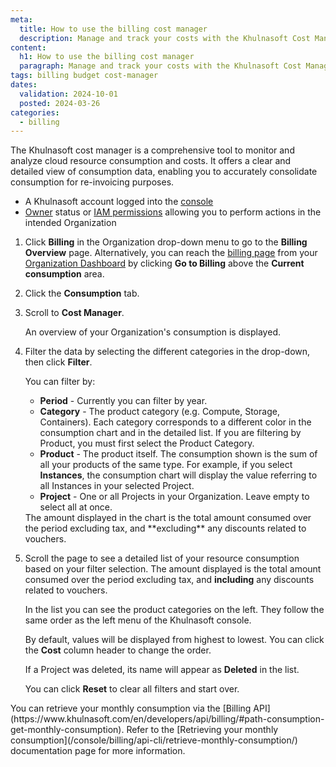 ```yaml
---
meta:
  title: How to use the billing cost manager
  description: Manage and track your costs with the Khulnasoft Cost Manager.
content:
  h1: How to use the billing cost manager
  paragraph: Manage and track your costs with the Khulnasoft Cost Manager.
tags: billing budget cost-manager
dates:
  validation: 2024-10-01
  posted: 2024-03-26
categories:
  - billing
---
```


The Khulnasoft cost manager is a comprehensive tool to monitor and analyze cloud resource consumption and costs. It offers a clear and detailed view of consumption data, enabling you to accurately consolidate consumption for re-invoicing purposes.

<Macro id="requirements" />

- A Khulnasoft account logged into the [console](https://console.khulnasoft.com)
- [Owner](/identity-and-access-management/iam/concepts/#owner) status or [IAM permissions](/identity-and-access-management/iam/concepts/#permission) allowing you to perform actions in the intended Organization


1. Click **Billing** in the Organization drop-down menu to go to the **Billing Overview** page.
    <Message type="tip">
      Alternatively, you can reach the [billing page](https://console.khulnasoft.com/billing/overview) from your [Organization Dashboard](https://console.khulnasoft.com/organization) by clicking **Go to Billing** above the **Current consumption** area.
    </Message>
2. Click the **Consumption** tab.
3. Scroll to **Cost Manager**.

    An overview of your Organization's consumption is displayed.

4. Filter the data by selecting the different categories in the drop-down, then click **Filter**.

    You can filter by:
      - **Period** - Currently you can filter by year.
      - **Category** - The product category (e.g. Compute, Storage, Containers). Each category corresponds to a different color in the consumption chart and in the detailed list.
          <Message type="note">
            If you are filtering by Product, you must first select the Product Category.
          </Message>
      - **Product** - The product itself. The consumption shown is the sum of all your products of the same type. For example, if you select **Instances**, the consumption chart will display the value referring to all Instances in your selected Project.
      - **Project** - One or all Projects in your Organization. Leave empty to select all at once.

      <Message type="important">
        The amount displayed in the chart is the total amount consumed over the period excluding tax, and **excluding** any discounts related to vouchers.
      </Message>

      <Lightbox src="khulnasoft-billing-consumption-chart.webp" alt="picture of a chart showing the 2023 consumption of products in the 'managed databases' category in the Khulnasoft console."/>

5. Scroll the page to see a detailed list of your resource consumption based on your filter selection.
      <Message type="important">
        The amount displayed is the total amount consumed over the period excluding tax, and **including** any discounts related to vouchers.
      </Message>

      <Lightbox src="khulnasoft-billing-consumption-list.webp" alt="picture of a list detailing 2023 consumption of products in the 'managed databases' category in the Khulnasoft console. The list includes the category, product, project, and cost in euros"/>

      In the list you can see the product categories on the left. They follow the same order as the left menu of the Khulnasoft console.

      By default, values will be displayed from highest to lowest. You can click the **Cost** column header to change the order.

      If a Project was deleted, its name will appear as **Deleted** in the list.

      You can click **Reset** to clear all filters and start over.

<Message type="note">
  You can retrieve your monthly consumption via the [Billing API](https://www.khulnasoft.com/en/developers/api/billing/#path-consumption-get-monthly-consumption). Refer to the [Retrieving your monthly consumption](/console/billing/api-cli/retrieve-monthly-consumption/) documentation page for more information.
</Message>